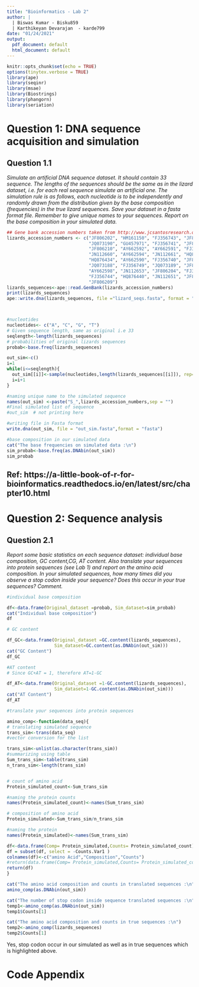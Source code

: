 ---
title: "Bioinformatics - Lab 2"
author: |
  | Biswas Kumar - Bisku859
  | Karthikeyan Devarajan  - karde799
date: "01/24/2021"
output:
  pdf_document: default
  html_document: default
---

```{r setup, include=FALSE,dev='cairo_pdf'}
knitr::opts_chunk$set(echo = TRUE)
options(tinytex.verbose = TRUE)
library(ape)
library(seqinr)
library(msae)
library(Biostrings)
library(phangorn)
library(seriation)
```

# Question 1: DNA sequence acquisition and simulation

## Question 1.1
*Simulate an artificial DNA sequence dataset. It should contain 33 sequence. The lengths of the sequences should be the same as in the lizard dataset, i.e. for each real sequence simulate an artificial one. The simulation rule is as follows, each nucleotide is to be independently and randomly drawn from the distribution given by the base composition (frequencies) in the true lizard sequences. Save your dataset in a fasta format file. Remember to give unique names to your sequences. Report on the base composition in your simulated data.*  

```{r, echo=TRUE, eval=TRUE,warning=FALSE,fig.align="center"}
## Gene bank accession numbers taken from http://www.jcsantosresearch.org/Class_2014_Spring_Comparative/pdf/week_2/Jan_13_15_2015_GenBank_part_2.pdf
lizards_accession_numbers <- c("JF806202", "HM161150", "FJ356743", "JF806205", 
                               "JQ073190", "GU457971", "FJ356741", "JF806207",
                               "JF806210", "AY662592", "AY662591", "FJ356748",       
                               "JN112660", "AY662594", "JN112661", "HQ876437", 
                               "HQ876434", "AY662590", "FJ356740", "JF806214", 
                               "JQ073188", "FJ356749", "JQ073189", "JF806216", 
                               "AY662598", "JN112653", "JF806204", "FJ356747", 
                               "FJ356744", "HQ876440", "JN112651", "JF806215",
                               "JF806209") 
lizards_sequences<-ape::read.GenBank(lizards_accession_numbers)
print(lizards_sequences)
ape::write.dna(lizards_sequences, file ="lizard_seqs.fasta", format = "fasta", append =FALSE, nbcol = 6, colsep = " ", colw = 10)



#nucleotides
nucleotides<- c("A", "C", "G", "T") 
# Given sequence length, same as original i.e 33
seqlength<-length(lizards_sequences)
# probabilities of original lizards sequences
probab<-base.freq(lizards_sequences)

out_sim<-c()
i=1
while(i<=seqlength){
  out_sim[[i]]<-sample(nucleotides,length(lizards_sequences[[i]]), rep=TRUE,prob=probab) # Generate a sequence
  i=i+1
}

#naming unique name to the simulated sequence 
names(out_sim) <-paste("S_",lizards_accession_numbers,sep = "")
#Final simulated list of sequence
#out_sim  # not printing here 

#writing file in Fasta format 
write.dna(out_sim, file = "out_sim.fasta",format = "fasta")

#base composition in our simulated data 
cat("The base frequencies on simulated data :\n")
sim_probab<-base.freq(as.DNAbin(out_sim))
sim_probab
```

## Ref: https://a-little-book-of-r-for-bioinformatics.readthedocs.io/en/latest/src/chapter10.html

  
# Question 2: Sequence analysis

## Question 2.1
*Report some basic statistics on each sequence dataset: individual base composition, GC content,CG, AT content. Also translate your sequences into protein sequences (see Lab 1) and report on the amino acid composition. In your simulated sequences, how many times did you observe a stop codon inside your sequence? Does this occur in your true sequences? Comment.*  

```{r, echo=TRUE, eval=TRUE,warning=FALSE,fig.align="center"}
#individual base composition

df<-data.frame(Original_dataset =probab, Sim_dataset=sim_probab)
cat("Individual base composition")
df

# GC content

df_GC<-data.frame(Original_dataset =GC.content(lizards_sequences), 
                  Sim_dataset=GC.content(as.DNAbin(out_sim)))
cat("GC Content")
df_GC

#AT content
# Since GC+AT = 1, therefore AT=1-GC 

df_AT<-data.frame(Original_dataset =1-GC.content(lizards_sequences), 
                  Sim_dataset=1-GC.content(as.DNAbin(out_sim)))
cat("AT Content")
df_AT

#translate your sequences into protein sequences

amino_comp<-function(data_seq){
# translating simulated sequence 
trans_sim<-trans(data_seq)
#vector conversion for the list

trans_sim<-unlist(as.character(trans_sim))
#summarizing using table 
Sum_trans_sim<-table(trans_sim)
n_trans_sim<-length(trans_sim)


# count of amino acid
Protein_simulated_count<-Sum_trans_sim

#naming the protein counts
names(Protein_simulated_count)<-names(Sum_trans_sim)

# composition of amino acid 
Protein_simulated<-Sum_trans_sim/n_trans_sim

#naming the protein 
names(Protein_simulated)<-names(Sum_trans_sim)

df<-data.frame(Comp= Protein_simulated,Counts= Protein_simulated_count)
df = subset(df, select = -Counts.Var1 )
colnames(df)<-c("amino Acid","Composition","Counts")
#return(data.frame(Comp= Protein_simulated,Counts= Protein_simulated_count))
return(df)
}

cat("The amino acid composition and counts in translated sequences :\n")
amino_comp(as.DNAbin(out_sim))

cat("The number of stop codon inside sequence translated sequences :\n")
temp1<-amino_comp(as.DNAbin(out_sim))
temp1$Counts[1]

cat("The amino acid composition and counts in true sequences :\n")
temp2<-amino_comp(lizards_sequences)
temp2$Counts[1]


```

Yes, stop codon occur in our simulated as well as in true sequences which is highlighted above. 



# Code Appendix
```{r ref.label=knitr::all_labels(), echo = T, eval = F}
```

